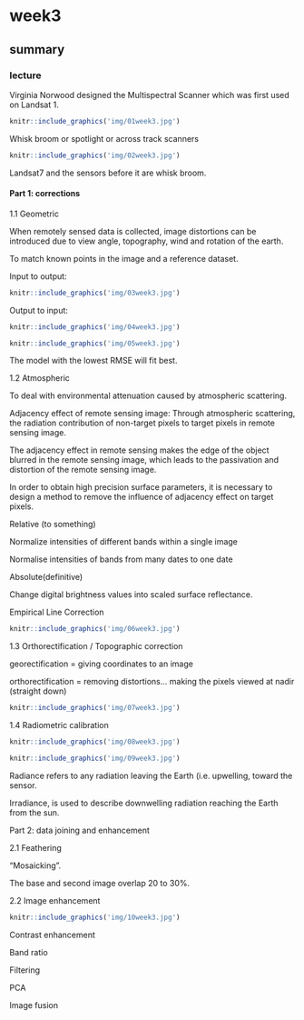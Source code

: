 # week3

## summary

### lecture

Virginia Norwood designed the Multispectral Scanner which was first used on Landsat 1.

```r
knitr::include_graphics('img/01week3.jpg')
```

Whisk broom or spotlight or across track scanners

```r
knitr::include_graphics('img/02week3.jpg')
```

Landsat7 and the sensors before it are whisk broom.

#### Part 1: corrections

1.1 Geometric

When remotely sensed data is collected, image distortions can be introduced due to view angle, topography, wind and rotation of the earth.

To match known points in the image and a reference dataset.

Input to output:

```r
knitr::include_graphics('img/03week3.jpg')
```

Output to input:

```r
knitr::include_graphics('img/04week3.jpg')
```

```r
knitr::include_graphics('img/05week3.jpg')
```

The model with the lowest RMSE will fit best.

1.2 Atmospheric

To deal with environmental attenuation caused by atmospheric scattering.

Adjacency effect of remote sensing image: Through atmospheric scattering, the radiation contribution of non-target pixels to target pixels in remote sensing image.

The adjacency effect in remote sensing makes the edge of the object blurred in the remote sensing image, which leads to the passivation and distortion of the remote sensing image.

In order to obtain high precision surface parameters, it is necessary to design a method to remove the influence of adjacency effect on target pixels.

Relative (to something)

Normalize intensities of different bands within a single image

Normalise intensities of bands from many dates to one date

Absolute(definitive)

Change digital brightness values into scaled surface reflectance.

Empirical Line Correction

```r
knitr::include_graphics('img/06week3.jpg')
```

1.3 Orthorectification / Topographic correction

georectification = giving coordinates to an image

orthorectification = removing distortions\... making the pixels viewed at nadir (straight down)

```r
knitr::include_graphics('img/07week3.jpg')
```

1.4 Radiometric calibration

```r
knitr::include_graphics('img/08week3.jpg')
```

```r
knitr::include_graphics('img/09week3.jpg')
```

Radiance refers to any radiation leaving the Earth (i.e. upwelling, toward the sensor.

Irradiance, is used to describe downwelling radiation reaching the Earth from the sun.

Part 2: data joining and enhancement

2.1 Feathering

"Mosaicking".

The base and second image overlap 20 to 30%.

2.2 Image enhancement

```r
knitr::include_graphics('img/10week3.jpg')
```

Contrast enhancement

Band ratio

Filtering

PCA

Image fusion
